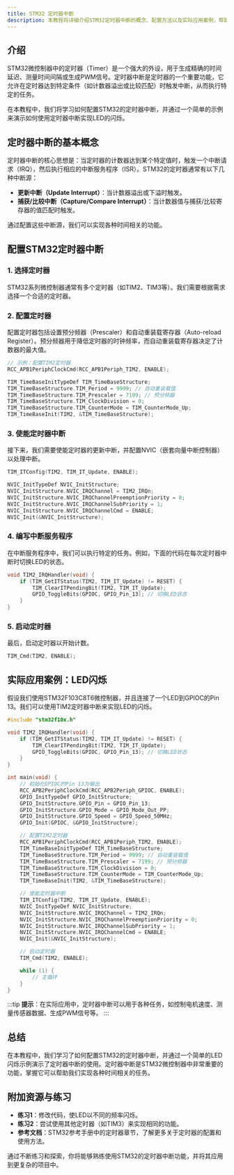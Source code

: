 ```yaml
---
title: STM32 定时器中断
description: 本教程将详细介绍STM32定时器中断的概念、配置方法以及实际应用案例，帮助初学者掌握如何使用定时器中断实现精确的时间控制。
---
```


## 介绍

STM32微控制器中的定时器（Timer）是一个强大的外设，用于生成精确的时间延迟、测量时间间隔或生成PWM信号。定时器中断是定时器的一个重要功能，它允许在定时器达到特定条件（如计数器溢出或比较匹配）时触发中断，从而执行特定的任务。

在本教程中，我们将学习如何配置STM32的定时器中断，并通过一个简单的示例来演示如何使用定时器中断实现LED的闪烁。

## 定时器中断的基本概念

定时器中断的核心思想是：当定时器的计数器达到某个特定值时，触发一个中断请求（IRQ），然后执行相应的中断服务程序（ISR）。STM32的定时器通常有以下几种中断源：

- **更新中断（Update Interrupt）**：当计数器溢出或下溢时触发。
- **捕获/比较中断（Capture/Compare Interrupt）**：当计数器值与捕获/比较寄存器的值匹配时触发。

通过配置这些中断源，我们可以实现各种时间相关的功能。

## 配置STM32定时器中断

### 1. 选择定时器

STM32系列微控制器通常有多个定时器（如TIM2、TIM3等）。我们需要根据需求选择一个合适的定时器。

### 2. 配置定时器

配置定时器包括设置预分频器（Prescaler）和自动重装载寄存器（Auto-reload Register）。预分频器用于降低定时器的时钟频率，而自动重装载寄存器决定了计数器的最大值。

```c
// 示例：配置TIM2定时器
RCC_APB1PeriphClockCmd(RCC_APB1Periph_TIM2, ENABLE);

TIM_TimeBaseInitTypeDef TIM_TimeBaseStructure;
TIM_TimeBaseStructure.TIM_Period = 9999; // 自动重装载值
TIM_TimeBaseStructure.TIM_Prescaler = 7199; // 预分频器
TIM_TimeBaseStructure.TIM_ClockDivision = 0;
TIM_TimeBaseStructure.TIM_CounterMode = TIM_CounterMode_Up;
TIM_TimeBaseInit(TIM2, &TIM_TimeBaseStructure);
```

### 3. 使能定时器中断

接下来，我们需要使能定时器的更新中断，并配置NVIC（嵌套向量中断控制器）以处理中断。

```c
TIM_ITConfig(TIM2, TIM_IT_Update, ENABLE);

NVIC_InitTypeDef NVIC_InitStructure;
NVIC_InitStructure.NVIC_IRQChannel = TIM2_IRQn;
NVIC_InitStructure.NVIC_IRQChannelPreemptionPriority = 0;
NVIC_InitStructure.NVIC_IRQChannelSubPriority = 1;
NVIC_InitStructure.NVIC_IRQChannelCmd = ENABLE;
NVIC_Init(&NVIC_InitStructure);
```

### 4. 编写中断服务程序

在中断服务程序中，我们可以执行特定的任务。例如，下面的代码在每次定时器中断时切换LED的状态。

```c
void TIM2_IRQHandler(void) {
    if (TIM_GetITStatus(TIM2, TIM_IT_Update) != RESET) {
        TIM_ClearITPendingBit(TIM2, TIM_IT_Update);
        GPIO_ToggleBits(GPIOC, GPIO_Pin_13); // 切换LED状态
    }
}
```

### 5. 启动定时器

最后，启动定时器以开始计数。

```c
TIM_Cmd(TIM2, ENABLE);
```

## 实际应用案例：LED闪烁

假设我们使用STM32F103C8T6微控制器，并且连接了一个LED到GPIOC的Pin 13。我们可以使用TIM2定时器中断来实现LED的闪烁。

```c
#include "stm32f10x.h"

void TIM2_IRQHandler(void) {
    if (TIM_GetITStatus(TIM2, TIM_IT_Update) != RESET) {
        TIM_ClearITPendingBit(TIM2, TIM_IT_Update);
        GPIO_ToggleBits(GPIOC, GPIO_Pin_13); // 切换LED状态
    }
}

int main(void) {
    // 初始化GPIOC的Pin 13为输出
    RCC_APB2PeriphClockCmd(RCC_APB2Periph_GPIOC, ENABLE);
    GPIO_InitTypeDef GPIO_InitStructure;
    GPIO_InitStructure.GPIO_Pin = GPIO_Pin_13;
    GPIO_InitStructure.GPIO_Mode = GPIO_Mode_Out_PP;
    GPIO_InitStructure.GPIO_Speed = GPIO_Speed_50MHz;
    GPIO_Init(GPIOC, &GPIO_InitStructure);

    // 配置TIM2定时器
    RCC_APB1PeriphClockCmd(RCC_APB1Periph_TIM2, ENABLE);
    TIM_TimeBaseInitTypeDef TIM_TimeBaseStructure;
    TIM_TimeBaseStructure.TIM_Period = 9999; // 自动重装载值
    TIM_TimeBaseStructure.TIM_Prescaler = 7199; // 预分频器
    TIM_TimeBaseStructure.TIM_ClockDivision = 0;
    TIM_TimeBaseStructure.TIM_CounterMode = TIM_CounterMode_Up;
    TIM_TimeBaseInit(TIM2, &TIM_TimeBaseStructure);

    // 使能定时器中断
    TIM_ITConfig(TIM2, TIM_IT_Update, ENABLE);
    NVIC_InitTypeDef NVIC_InitStructure;
    NVIC_InitStructure.NVIC_IRQChannel = TIM2_IRQn;
    NVIC_InitStructure.NVIC_IRQChannelPreemptionPriority = 0;
    NVIC_InitStructure.NVIC_IRQChannelSubPriority = 1;
    NVIC_InitStructure.NVIC_IRQChannelCmd = ENABLE;
    NVIC_Init(&NVIC_InitStructure);

    // 启动定时器
    TIM_Cmd(TIM2, ENABLE);

    while (1) {
        // 主循环
    }
}
```

:::tip
**提示**：在实际应用中，定时器中断可以用于各种任务，如控制电机速度、测量传感器数据、生成PWM信号等。
:::

## 总结

在本教程中，我们学习了如何配置STM32的定时器中断，并通过一个简单的LED闪烁示例演示了定时器中断的使用。定时器中断是STM32微控制器中非常重要的功能，掌握它可以帮助我们实现各种时间相关的任务。

## 附加资源与练习

- **练习1**：修改代码，使LED以不同的频率闪烁。
- **练习2**：尝试使用其他定时器（如TIM3）来实现相同的功能。
- **参考文档**：STM32参考手册中的定时器章节，了解更多关于定时器的配置和使用方法。

通过不断练习和探索，你将能够熟练使用STM32的定时器中断功能，并将其应用到更复杂的项目中。